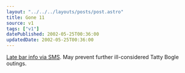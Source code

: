 ```yaml
---
layout: "../../../layouts/posts/post.astro"
title: Gone 11
source: v1
tags: ["v1"]
datePublished: 2002-05-25T00:36:00
updatedDate: 2002-05-25T00:36:00
---
```


[Late bar info via SMS][1]. May prevent further ill-considered Tatty Bogle outings.

[1]: http://www.liquid-life.com/gone11/instructions.htm "Liquid Life's late bar SMS information service, Gone 11"
